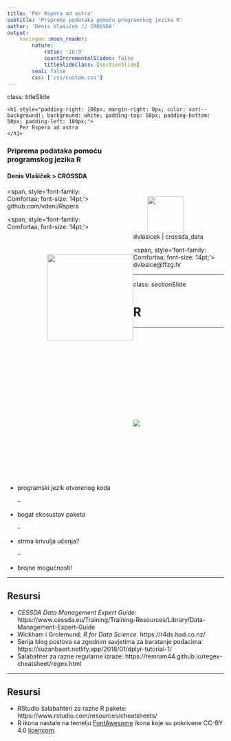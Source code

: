 ```yaml
---
title: 'Per Rspera ad astra'
subtitle: 'Priprema podataka pomoću programskog jezika R'
author: 'Denis Vlašiček // CROSSDA'
output:
    xaringan::moon_reader:
        nature:
            ratio: '16:9'
            countIncrementalSlides: false
            titleSlideClass: [sectionSlide]
        seal: false
        css: ['css/custom.css']
---
```


class: titleSlide

<script src="https://kit.fontawesome.com/43b8869272.js" crossorigin="anonymous">
</script>

<div>
    <h1 style="padding-right: 100px; margin-right: 0px; color: var(--background); background: white; padding-top: 50px; padding-bottom: 50px; padding-left: 100px;">
        Per Rspera ad astra
    </h1>
</div>

### Priprema podataka pomoću <br> programskog jezika R
#### Denis Vlašiček > CROSSDA

<img id='logo_cessda' src='images/logo_cessda.svg' style="width: 85px; height: auto; float: right; margin-top: 20px; margin-right: 70pt; padding-left: 100px">

<img id='logo_crossda' src='images/logo_crossda.svg' style="width: 200px; height: auto; float: left; margin-top: 50px; margin-left: 70pt; padding-bottom: 100px">

<span, style='font-family: Comfortaa; font-size: 14pt;'>
    <i class="fab fa-github"></i> github.com/vdeni/Rspera
</span>

<span, style='font-family: Comfortaa; font-size: 14pt;'>
    <i class="fab fa-twitter"></i> dvlasicek | crossda_data
</span>

<span, style='font-family: Comfortaa; font-size: 14pt;'>
    <i class="fas fa-envelope"></i> dvlasice@ffzg.hr
</span>


---

class: sectionSlide

# R

---

<img id='r-jezik' src='images/logo_r.svg' class='pull-left' style="padding-top:150pt;">

<ul class='pull-right' style='padding-top: 90pt'>

<li>programski jezik otvorenog koda</li>

--

<li>bogat ekosustav paketa</li>

--
 
<li>strma krivulja učenja?</li>

--

<li>brojne mogućnosti!</li>

</ul>

---

## Resursi

- *CESSDA Data Management Expert Guide:* 
https://www.cessda.eu/Training/Training-Resources/Library/Data-Management-Expert-Guide
- Wickham i Grolemund: *R for Data Science.* https://r4ds.had.co.nz/
- Serija blog postova sa zgodnim savjetima za baratanje podacima: 
https://suzanbaert.netlify.app/2018/01/dplyr-tutorial-1/
- Šalabahter za razne regularne izraze: https://remram44.github.io/regex-cheatsheet/regex.html

---

## Resursi

- RStudio šalabahteri za razne R pakete: https://www.rstudio.com/resources/cheatsheets/
- R ikona nastale na temelju [FontAwesome](https://fontawesome.com/) ikona
koje su pokrivene CC-BY 4.0 [licencom](https://fontawesome.com/license).
